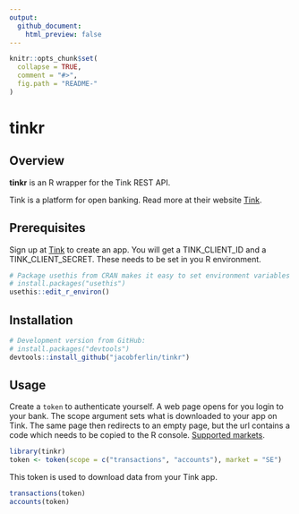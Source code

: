 ```yaml
---
output:
  github_document:
    html_preview: false
---
```


<!-- README.md is generated from README.Rmd. Please edit that file -->

```r
knitr::opts_chunk$set(
  collapse = TRUE,
  comment = "#>",
  fig.path = "README-"
)
```

# tinkr

## Overview

__tinkr__ is an R wrapper for the Tink REST API.

Tink is a platform for open banking. Read more at their website [Tink](https://docs.tink.com/).

## Prerequisites

Sign up at [Tink](https://docs.tink.com/) to create an app. You will get a TINK_CLIENT_ID and a TINK_CLIENT_SECRET. These needs to be set in you R environment.

```r
# Package usethis from CRAN makes it easy to set environment variables
# install.packages("usethis")
usethis::edit_r_environ()
```

## Installation

```r
# Development version from GitHub:
# install.packages("devtools")
devtools::install_github("jacobferlin/tinkr")
```

## Usage

Create a `token` to authenticate yourself. A web page opens for you login to your bank. The scope argument sets what is downloaded to your app on Tink. The same page then redirects to an empty page, but the url contains a code which needs to be copied to the R console. [Supported markets](https://docs.tink.com/resources/market-coverage).

```r
library(tinkr)
token <- token(scope = c("transactions", "accounts"), market = "SE")
```

This token is used to download data from your Tink app.

```r
transactions(token)
accounts(token)
```

